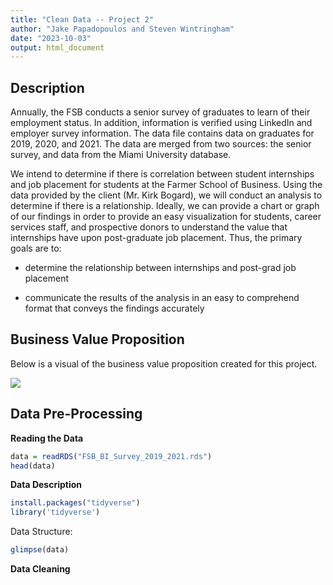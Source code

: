 ```yaml
---
title: "Clean Data -- Project 2"
author: "Jake Papadopoulos and Steven Wintringham"
date: "2023-10-03"
output: html_document
---
```

## **Description**

Annually, the FSB conducts a senior survey of graduates to learn of their employment status. In addition, information is verified using LinkedIn and employer survey information. The data file contains data on graduates for 2019, 2020, and 2021. The data are merged from two sources: the senior survey, and data from the Miami University database.

We intend to determine if there is correlation between student internships and job placement for students at the Farmer School of Business. Using the data provided by the client (Mr. Kirk Bogard), we will conduct an analysis to determine if there is a relationship. Ideally, we can provide a chart or graph of our findings in order to provide an easy visualization for students, career services staff, and prospective donors to understand the value that internships have upon post-graduate job placement. Thus, the primary goals are to:

-   determine the relationship between internships and post-grad job placement

-   communicate the results of the analysis in an easy to comprehend format that conveys the findings accurately

## **Business Value Proposition**

Below is a visual of the business value proposition created for this project.

![](images/Project 2 BVP.png)

## **Data Pre-Processing**

**Reading the Data**
```r
data = readRDS("FSB_BI_Survey_2019_2021.rds")
head(data)
```
**Data Description**

```r
install.packages("tidyverse")
library('tidyverse')
```
Data Structure:
```r
glimpse(data)
```

**Data Cleaning**


